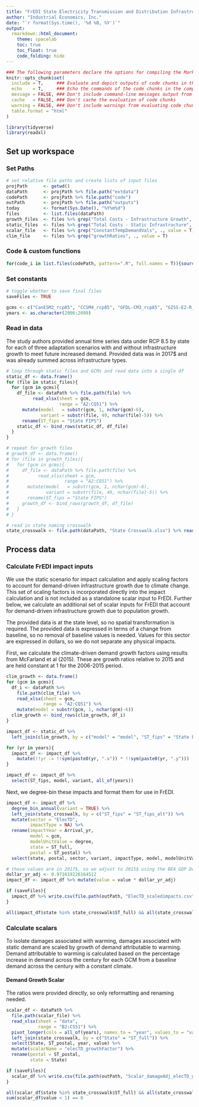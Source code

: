 ```yaml
---
title: "FrEDI State Electricity Transmission and Distribution Infrastructure"
author: "Industrial Economics, Inc."
date: "`r format(Sys.time(), '%d %B, %Y')`"
output:
  rmarkdown::html_document:
    theme: spacelab
    toc: true
    toc_float: true
    code_folding: hide
---
```


```{=html}
<style>
/* Simplified version of Bootstrap's responsive table CSS */
.table-responsive {
display: block;
width: 100%;
overflow-x: auto;
}

.table-responsive > table {
width: 100%;
}
</style>
```

```r
### The following parameters declare the options for compiling the Markdown document.
knitr::opts_chunk$set(
  include = T,     ### Evaluate and depict outputs of code chunks in the compiled document
  echo    = T,     ### Echo the commands of the code chunks in the compiled document
  message = FALSE, ### Don't include command-line messages output from evaluating code chunks
  cache   = FALSE, ### Don't cache the evaluation of code chunks
  warning = FALSE, ### Don't include warnings from evaluating code chunks
  table.format = "html" 
)
```

```r
library(tidyverse)
library(readxl)
```

## Set up workspace

### Set Paths

```r
# set relative file paths and create lists of input files
projPath      <- getwd()
dataPath      <- projPath %>% file.path("extdata")
codePath      <- projPath %>% file.path("code")
outPath       <- projPath %>% file.path("outputs")
today         <- format(Sys.Date(), "%Y%m%d")
files         <- list.files(dataPath)
growth_files  <- files %>% grep("Total Costs - Infrastructure Growth", ., value = T)
static_files  <- files %>% grep("Total Costs - Static Infrastructure", ., value = T)
scalar_file   <- files %>% grep("ConstantTempDemandVals", ., value = T)
clim_file     <- files %>% grep("growthRatios", ., value = T)
```

### Code & custom functions

```r
for(code_i in list.files(codePath, pattern=".R", full.names = T)){source(code_i)}
```

### Set constants

```r
# toggle whether to save final files
saveFiles <- TRUE

gcms <- c("CanESM2_rcp85", "CCSM4_rcp85", "GFDL-CM3_rcp85", "GISS-E2-R_rcp85", "HadGEM2-ES_rcp85", "MIROC5_rcp85")
years <- as.character(2006:2099)
```

### Read in data

The study authors provided annual time series data under RCP 8.5 by state for each of three adaptation scenarios with and without infrastructure growth to meet future increased demand. Provided data was in 2017$ and was already summed across infrastructure types.

```r
# loop through static files and GCMs and read data into a single df
static_df <- data.frame()
for (file in static_files){
  for (gcm in gcms){
    df_file <- dataPath %>% file.path(file) %>%
          read_xlsx(sheet = gcm,
                    range = "A2:CQ51") %>%
      mutate(model   = substr(gcm, 1, nchar(gcm)-6),
             variant = substr(file, 49, nchar(file)-5)) %>%
      rename(ST_fips = "State FIPS")
    static_df <- bind_rows(static_df, df_file)
  }
}

# repeat for growth files
# growth_df <- data.frame()
# for (file in growth_files){
#   for (gcm in gcms){
#     df_file <- dataPath %>% file.path(file) %>%
#           read_xlsx(sheet = gcm,
#                     range = "A2:CQ51") %>%
#       mutate(model   = substr(gcm, 1, nchar(gcm)-6),
#              variant = substr(file, 49, nchar(file)-5)) %>%
#       rename(ST_fips = "State FIPS")
#     growth_df <- bind_rows(growth_df, df_file)
#   }
# }

# read in state naming crosswalk
state_crosswalk <- file.path(dataPath, "State Crosswalk.xlsx") %>% read_xlsx(sheet = "States")
```

## Process data

### Calculate FrEDI impact inputs

We use the static scenario for impact calculation and apply scaling factors to account for demand-driven infrastructure growth due to climate change. This set of scaling factors is incorporated directly into the impact calculation and is not included as a standalone scalar input to FrEDI. Further below, we calculate an additional set of scalar inputs for FrEDI that account for demand-driven infrastructure growth due to population growth.

The provided data is at the state level, so no spatial transformation is required. The provided data is expressed in terms of a change from baseline, so no removal of baseline values is needed. Values for this sector are expressed in dollars, so we do not separate any physical impacts.

First, we calculate the climate-driven demand growth factors using results from McFarland et al (2015). These are growth ratios relative to 2015 and are held constant at 1 for the 2006-2015 period.

```r
clim_growth <- data.frame()
for (gcm in gcms){
  df_i <- dataPath %>%
    file.path(clim_file) %>%
    read_xlsx(sheet = gcm,
              range = "A2:CQ51") %>%
    mutate(model = substr(gcm, 1, nchar(gcm)-6))
  clim_growth <- bind_rows(clim_growth, df_i)
}

impact_df <- static_df %>%
  left_join(clim_growth, by = c("model" = "model", "ST_fips" = "State FIPS"))

for (yr in years){
  impact_df <- impact_df %>%
    mutate(!!yr := !!sym(paste0(yr, ".x")) * !!sym(paste0(yr, ".y")))
}

impact_df <- impact_df %>%
  select(ST_fips, model, variant, all_of(years))

```

Next, we degree-bin these impacts and format them for use in FrEDI.

```r
impact_df <- impact_df %>%
  degree_bin_annual(variant = TRUE) %>%
  left_join(state_crosswalk, by = c("ST_fips" = "ST_fips_alt")) %>%
  mutate(sector = "ElecTD",
         impactType = NA) %>%
  rename(impactYear = Arrival_yr,
         model = gcm,
         modelUnitValue = degree,
         state = ST_full,
         postal = ST_postal) %>%
  select(state, postal, sector, variant, impactType, model, modelUnitValue, impactYear, value)
```

```r
# these values are in 2017$, so we adjust to 2015$ using the BEA GDP Deflator
dollar_yr_adj <- 0.971619226164512
impact_df <- impact_df %>% mutate(value = value * dollar_yr_adj)

if (saveFiles){
  impact_df %>% write.csv(file.path(outPath, "ElecTD_scaledimpacts.csv"), row.names = F)
}
```

```r
all(impact_df$state %in% state_crosswalk$ST_full) && all(state_crosswalk$ST_full %in% impact_df$state)
```

### Calculate scalars

To isolate damages associated with warming, damages associated with static demand are scaled by growth of demand attributable to warming. Demand attributable to warming is calculated based on the percentage increase in demand across the century for each GCM from a baseline demand across the century with a constant climate.

#### Demand Growth Scalar

The ratios were provided directly, so only reformatting and renaming needed.

```r
scalar_df <- dataPath %>%
  file.path(scalar_file) %>%
  read_xlsx(sheet = "data", 
            range = "B2:CS51") %>%
  pivot_longer(cols = all_of(years), names_to = "year", values_to = "value") %>%
  left_join(state_crosswalk, by = c("State" = "ST_full")) %>%
  select(State, ST_postal, year, value) %>%
  mutate(scalarName = "elecTD_growthFactor") %>%
  rename(postal = ST_postal,
         state = State)

if (saveFiles){
  scalar_df %>% write.csv(file.path(outPath, "Scalar_damageAdj_elecTD_growthFactor.csv"), row.names = F)
}
```

```r
all(scalar_df$state %in% state_crosswalk$ST_full) && all(state_crosswalk$ST_full %in% scalar_df$state)
sum(scalar_df$value < 1) == 0
```
